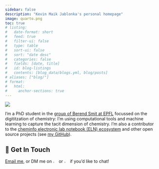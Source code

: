 ```yaml
---
sidebar: false
description: "Kevin Maik Jablonka's personal homepage"
image: quarto.png
toc: true
# listing:
#   date-format: short
#   feed: true
#   filter-ui: false
#   type: table
#   sort-ui: false
#   sort: "date desc"
#   categories: false
#   fields: [date, title]
#   id: blog-listings
#   contents: [blog_data/blogs.yml, blog/posts]
# aliases: ["blog/"]
# format:
#   html:
#     anchor-sections: true
---
```


::: {layout="[25,80]" .profile-header}

![](JABLONKA_portrait.jpg){.profile-pic}

I'm a PhD student in the [group of Berend Smit at EPFL](https://www.epfl.ch/labs/lsmo/) focussed on the digititzation of chemistry: I'm using computational tools and machine learning to capture the
tacit dimension of chemistry.
I'm also a contributor to the [cheminfo electronic lab notebook (ELN) ecosystem](http://cheminfo.github.io) and other 
open source projects (see [my GitHub](https://github.com/kjappelbaum)).

:::

## 💼 Get In Touch

[Email me](https://mailhide.io/e/o4LeOUlq), or DM me on [![](icon-linkedin.png){width="3%"}](https://www.linkedin.com/in/kevin-maik-jablonka-538655200/) or [![](icons-twitter.png){width="3%"}](https://twitter.com/kmjablonka) if you'd like to chat!

 <!-- If you want, you can also book a slot in my [calendar](https://calendly.com/kjappelbaum) to chat. -->
---

